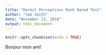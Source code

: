 ```yaml
---
title: "Kermit Perceptions Rank Based Test"
author: "Sam Smith"
date: "November 13, 2018"
output: html_document
---
```


```r
knitr::opts_chunk$set(echo = TRUE)
```

Bonjour mon ami!